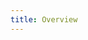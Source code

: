```yaml
---
title: Overview
---
```



<div className="row">
  <div className="col col--6 margin-bottom--lg">
    <MyCard
      title="Environments"
      content="Environments represent different..."
      link="/docs/application/environments"
    />
  </div>

<div className="col col--6 margin-bottom--lg">
  <MyCard title="Packages" content="The packages allows..." link="/docs/application/packages" />
</div>

  <div className="col col--6 margin-bottom--lg">
    <MyCard
      title="Activity"
      content="Activity is designed..."
      link="/docs/application/source"
    />
  </div>
  
  <div className="col col--6 margin-bottom--lg">
    <MyCard
      title="Source"
      content="Source connects your..."
      link="/docs/application/source"
    />
  </div>
  
  <div className="col col--6 margin-bottom--lg">
    <MyCard
      title="Settings"
      content="Settings screen is..."
      link="/docs/application/source"
    />
  </div>  
</div>
